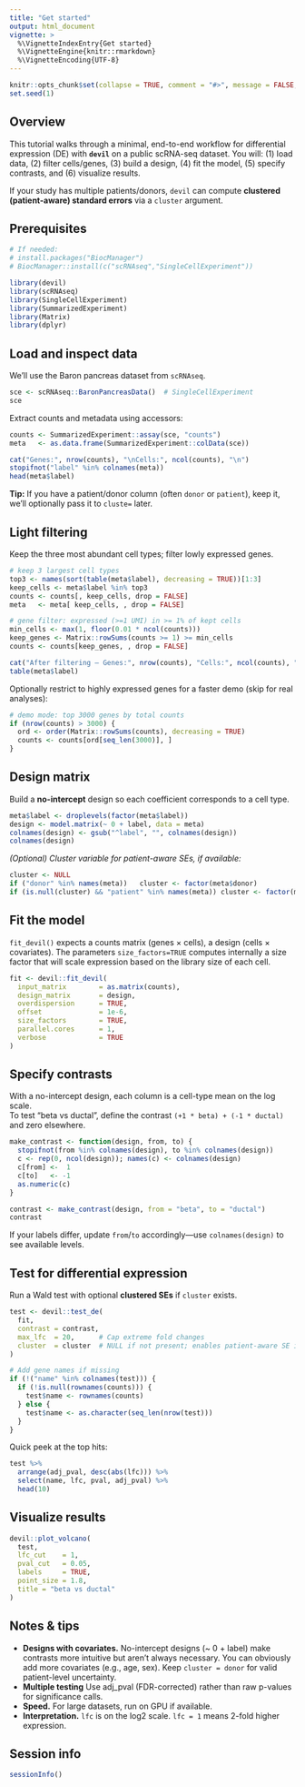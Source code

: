 ```yaml
---
title: "Get started"
output: html_document
vignette: >
  %\VignetteIndexEntry{Get started}
  %\VignetteEngine{knitr::rmarkdown}
  %\VignetteEncoding{UTF-8}
---
```


```r
knitr::opts_chunk$set(collapse = TRUE, comment = "#>", message = FALSE, warning = FALSE)
set.seed(1)
```

## Overview

This tutorial walks through a minimal, end-to-end workflow for differential expression (DE) with **`devil`** on a public scRNA-seq dataset. You will: (1) load data, (2) filter cells/genes, (3) build a design, (4) fit the model, (5) specify contrasts, and (6) visualize results.

If your study has multiple patients/donors, `devil` can compute **clustered (patient-aware) standard errors** via a `cluster` argument.

## Prerequisites

```r
# If needed:
# install.packages("BiocManager")
# BiocManager::install(c("scRNAseq","SingleCellExperiment"))

library(devil)
library(scRNAseq)
library(SingleCellExperiment)
library(SummarizedExperiment)
library(Matrix)
library(dplyr)
```

## Load and inspect data

We’ll use the Baron pancreas dataset from `scRNAseq`.

```r
sce <- scRNAseq::BaronPancreasData()  # SingleCellExperiment
sce
```

Extract counts and metadata using accessors:

```r
counts <- SummarizedExperiment::assay(sce, "counts")
meta   <- as.data.frame(SummarizedExperiment::colData(sce))

cat("Genes:", nrow(counts), "\nCells:", ncol(counts), "\n")
stopifnot("label" %in% colnames(meta))
head(meta$label)
```

**Tip:** If you have a patient/donor column (often `donor` or `patient`), keep it, we’ll optionally pass it to `cluste=` later.

## Light filtering

Keep the three most abundant cell types; filter lowly expressed genes.

```r
# keep 3 largest cell types
top3 <- names(sort(table(meta$label), decreasing = TRUE))[1:3]
keep_cells <- meta$label %in% top3
counts <- counts[, keep_cells, drop = FALSE]
meta   <- meta[ keep_cells, , drop = FALSE]

# gene filter: expressed (>=1 UMI) in >= 1% of kept cells
min_cells <- max(1, floor(0.01 * ncol(counts)))
keep_genes <- Matrix::rowSums(counts >= 1) >= min_cells
counts <- counts[keep_genes, , drop = FALSE]

cat("After filtering — Genes:", nrow(counts), "Cells:", ncol(counts), "\n")
table(meta$label)
```

Optionally restrict to highly expressed genes for a faster demo (skip for real analyses):

```r
# demo mode: top 3000 genes by total counts
if (nrow(counts) > 3000) {
  ord <- order(Matrix::rowSums(counts), decreasing = TRUE)
  counts <- counts[ord[seq_len(3000)], ]
}
```

## Design matrix

Build a **no-intercept** design so each coefficient corresponds to a cell type.

```r
meta$label <- droplevels(factor(meta$label))
design <- model.matrix(~ 0 + label, data = meta)
colnames(design) <- gsub("^label", "", colnames(design))
colnames(design)
```

*(Optional) Cluster variable for patient-aware SEs, if available:*

```r
cluster <- NULL
if ("donor" %in% names(meta))   cluster <- factor(meta$donor)
if (is.null(cluster) && "patient" %in% names(meta)) cluster <- factor(meta$patient)
```

## Fit the model

`fit_devil()` expects a counts matrix (genes × cells), a design (cells × covariates). The parameters `size_factors=TRUE` computes internally a size factor that will scale expression based on the library size of each cell.

```r
fit <- devil::fit_devil(
  input_matrix        = as.matrix(counts),
  design_matrix       = design,
  overdispersion      = TRUE,
  offset              = 1e-6,
  size_factors        = TRUE,
  parallel.cores      = 1,
  verbose             = TRUE
)
```

## Specify contrasts

With a no-intercept design, each column is a cell-type mean on the log scale.  
To test “beta vs ductal”, define the contrast `(+1 * beta) + (-1 * ductal)` and zero elsewhere.

```r
make_contrast <- function(design, from, to) {
  stopifnot(from %in% colnames(design), to %in% colnames(design))
  c <- rep(0, ncol(design)); names(c) <- colnames(design)
  c[from] <-  1
  c[to]   <- -1
  as.numeric(c)
}

contrast <- make_contrast(design, from = "beta", to = "ductal")
contrast
```

If your labels differ, update `from`/`to` accordingly—use `colnames(design)` to see available levels.

## Test for differential expression

Run a Wald test with optional **clustered SEs** if `cluster` exists.

```r
test <- devil::test_de(
  fit,
  contrast = contrast,
  max_lfc  = 20,      # Cap extreme fold changes
  cluster  = cluster  # NULL if not present; enables patient-aware SE if provided
)

# Add gene names if missing
if (!("name" %in% colnames(test))) {
  if (!is.null(rownames(counts))) {
    test$name <- rownames(counts)
  } else {
    test$name <- as.character(seq_len(nrow(test)))
  }
}
```

Quick peek at the top hits:

```r
test %>%
  arrange(adj_pval, desc(abs(lfc))) %>%
  select(name, lfc, pval, adj_pval) %>%
  head(10)
```

## Visualize results

```r
devil::plot_volcano(
  test,
  lfc_cut    = 1,
  pval_cut   = 0.05,
  labels     = TRUE,
  point_size = 1.8, 
  title = "beta vs ductal"
)
```

## Notes & tips

- **Designs with covariates.** No-intercept designs (~ 0 + label) make contrasts more intuitive but aren't always necessary. You can obviously add more covariates (e.g., age, sex). Keep `cluster = donor` for valid patient-level uncertainty.
- **Multiple testing** Use adj_pval (FDR-corrected) rather than raw p-values for significance calls.
- **Speed.** For large datasets, run on GPU if available.  
- **Interpretation.** `lfc` is on the log2 scale. `lfc = 1` means 2-fold higher expression.

## Session info

```r
sessionInfo()
```
